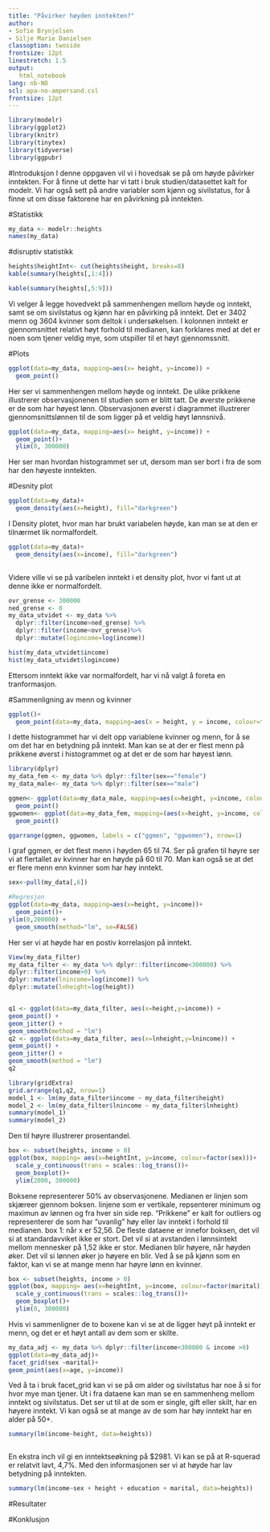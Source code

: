 ```yaml
---
title: "Påvirker høyden inntekten?"
author:
- Sofie Brynjelsen
- Silje Marie Danielsen
classoption: twoside
frontsize: 12pt
linestretch: 1.5
output: 
   html_notebook
lang: nb-NO
scl: apa-no-ampersand.csl
frontsize: 12pt
---
```



```r
library(modelr)
library(ggplot2)
library(knitr)
library(tinytex)
library(tidyverse)
library(ggpubr)

```


#Introduksjon
I denne oppgaven vil vi i hovedsak se på om høyde påvirker inntekten. For å finne ut dette har vi tatt i bruk studien/datasettet kalt for modelr. Vi har også sett på andre variabler som kjønn og sivilstatus, for å finne ut om disse faktorene har en påvirkning på inntekten. 

#Statistikk

```r
my_data <- modelr::heights
names(my_data)
```

#disruptiv statistikk
```r
heights$heightInt<- cut(heights$height, breaks=8)
kable(summary(heights[,1:4]))
```

```r
kable(summary(heights[,5:9]))
```
Vi velger å legge hovedvekt på sammenhengen mellom høyde og inntekt, samt se om sivilstatus og kjønn har en påvirking på inntekt. 
Det er 3402 menn og 3604 kvinner som deltok i undersøkelsen.
I kolonnen inntekt er gjennomsnittet relativt høyt forhold til medianen, kan forklares med at det er noen som tjener veldig mye, som utspiller til et høyt gjennomssnitt. 



#Plots
```r
ggplot(data=my_data, mapping=aes(x= height, y=income)) +
  geom_point()

```
  
Her ser vi sammenhengen mellom høyde og inntekt. 
De ulike prikkene illustrerer observasjonenen til studien som er blitt tatt. 
De øverste prikkene er de som har høyest lønn.
Observasjonen øverst i diagrammet illustrerer gjennomsnittslønnen til de som ligger på et veldig høyt lønnsnivå.


```r
ggplot(data=my_data, mapping=aes(x= height, y=income)) +
  geom_point()+
  ylim(0, 300000)
```
Her ser man hvordan histogrammet ser ut, dersom man ser bort i fra de som har den høyeste inntekten.

#Desnity plot
```r
ggplot(data=my_data)+
  geom_density(aes(x=height), fill="darkgreen") 
```
I Density plotet, hvor man har brukt variabelen høyde, kan man se at den er tilnærmet lik normalfordelt.  

```r
ggplot(data=my_data)+
  geom_density(aes(x=income), fill="darkgreen")
 
```
Videre ville vi se på varibelen inntekt i et density plot, hvor vi fant ut at denne ikke er normalfordelt.
 

```r

ovr_grense <- 300000
ned_grense <- 0
my_data_utvidet <- my_data %>%
  dplyr::filter(income>ned_grense) %>%
  dplyr::filter(income<ovr_grense)%>%
  dplyr::mutate(logincome=log(income))

hist(my_data_utvidet$income)
hist(my_data_utvidet$logincome)

```
Ettersom inntekt ikke var normalfordelt, har vi nå valgt å foreta en tranformasjon.

#Sammenligning av menn og kvinner
```r
ggplot()+
  geom_point(data=my_data, mapping=aes(x = height, y = income, colour=factor(sex)))

```

I dette histogrammet har vi delt opp variablene kvinner og menn, for å se om det har en betydning på inntekt. Man kan se at der er flest menn på prikkene øverst i histogrammet og at det er de som har høyest lønn.


```r
library(dplyr)
my_data_fem <- my_data %>% dplyr::filter(sex=="female")
my_data_male<- my_data %>% dplyr::filter(sex=="male")

ggmen<- ggplot(data=my_data_male, mapping=aes(x=height, y=income, colour=factor(sex)))+
  geom_point()
ggwomen<- ggplot(data=my_data_fem, mapping=(aes(x=height, y=income, colour=factor(sex))))+
  geom_point()

ggarrange(ggmen, ggwomen, labels = c("ggmen", "ggwomen"), nrow=1)


```
I graf ggmen, er det flest menn i høyden 65 til 74.
Ser på grafen til høyre ser vi at flertallet av kvinner har en høyde på 60 til 70. 
Man kan også se at det er flere menn enn kvinner som har høy inntekt. 



```r
sex<-pull(my_data[,6])
```


```r
#Regresjon
ggplot(data=my_data, mapping=aes(x=height, y=income))+
  geom_point()+
ylim(0,200000) +
  geom_smooth(method="lm", se=FALSE)

```
Her ser vi at høyde har en postiv korrelasjon på inntekt. 



```r
View(my_data_filter)
my_data_filter <- my_data %>% dplyr::filter(income<300000) %>%
dplyr::filter(income>0) %>%
dplyr::mutate(lnincome=log(income)) %>%
dplyr::mutate(lnheight=log(height)) 


q1 <- ggplot(data=my_data_filter, aes(x=height,y=income)) + 
geom_point() + 
geom_jitter() +
geom_smooth(method = "lm")
q2 <- ggplot(data=my_data_filter, aes(x=lnheight,y=lnincome)) + 
geom_point() + 
geom_jitter() +
geom_smooth(method = "lm")
q2

library(gridExtra)
grid.arrange(q1,q2, nrow=1)
model_1 <- lm(my_data_filter$income ~ my_data_filter$height)
model_2 <- lm(my_data_filter$lnincome ~ my_data_filter$lnheight)
summary(model_1)
summary(model_2)

```
Den til høyre illustrerer prosentandel.



```r
box <- subset(heights, income > 0)
ggplot(box, mapping= aes(x=heightInt, y=income, colour=factor(sex)))+
  scale_y_continuous(trans = scales::log_trans())+ 
  geom_boxplot()+
  ylim(2000, 300000)


```
Boksene representerer 50% av observasjonene. 
Medianen er linjen som skjæreer gjennom boksen. 
linjene som er vertikale, repsenterer minimum og maximun av lønnen og fra hver sin side rep.
"Prikkene" er kalt for outliers og representerer de som har "uvanlig" høy eller lav inntekt i forhold til medianen. 
box 1: når x er 52,56. 
De fleste dataene er  innefor boksen, det vil si at standardavviket ikke er stort. 
Det vil si at avstanden i lønnsintekt mellom mennesker på 1,52 ikke er stor. 
Medianen blir høyere, når høyden øker. 
Det vil si lønnen øker jo høyere en blir.
Ved å se på kjønn som en faktor, kan vi se at mange menn har høyre lønn en kvinner.
```r
box <- subset(heights, income > 0)
ggplot(box, mapping= aes(x=heightInt, y=income, colour=factor(marital)))+
  scale_y_continuous(trans = scales::log_trans())+ 
  geom_boxplot()+
  ylim(0, 300000)
```
Hvis vi sammenligner de to boxene kan vi se at de ligger høyt på inntekt er menn, og det er et høyt antall av dem som er skilte.

```r
my_data_adj <- my_data %>% dplyr::filter(income<300000 & income >0)
ggplot(data=my_data_adj)+
facet_grid(sex ~marital)+
geom_point(aes(x=age, y=income))
```
Ved å ta i bruk facet_grid kan vi se på om alder og sivilstatus har noe å si for hvor mye man tjener. 
Ut i fra dataene kan man se en sammenheng mellom inntekt og sivilstatus. 
Det ser ut til at de som er single, gift eller skilt, har en høyere inntekt. 
Vi kan også se at mange av de som har høy inntekt har en alder på 50+.


```r
summary(lm(income~height, data=heights))



```
En ekstra inch vil gi en inntektseøkning på $2981. 
Vi kan se på at R-squerad er relatvit lavt, 4,7%. 
Med den informasjonen ser vi at høyde har lav betydning på inntekten. 

```r
summary(lm(income~sex + height + education + marital, data=heights))
```



#Resultater



#Konklusjon


